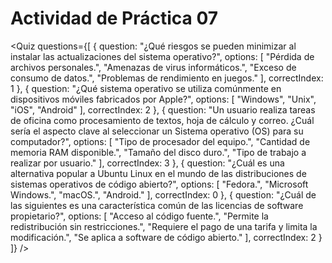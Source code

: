 
# Actividad de Práctica 07

<Quiz questions={[
  {
    question: "¿Qué riesgos se pueden minimizar al instalar las actualizaciones del sistema operativo?",
    options: [
      "Pérdida de archivos personales.",
      "Amenazas de virus informáticos.",
      "Exceso de consumo de datos.",
      "Problemas de rendimiento en juegos."
    ],
    correctIndex: 1
  },
  {
    question: "¿Qué sistema operativo se utiliza comúnmente en dispositivos móviles fabricados por Apple?",
    options: [
      "Windows",
      "Unix",
      "iOS",
      "Android"
    ],
    correctIndex: 2
  },
  {
    question: "Un usuario realiza tareas de oficina como procesamiento de textos, hoja de cálculo y correo. ¿Cuál sería el aspecto clave al seleccionar un Sistema operativo (OS) para su computador?",
    options: [
      "Tipo de procesador del equipo.",
      "Cantidad de memoria RAM disponible.",
      "Tamaño del disco duro.",
      "Tipo de trabajo a realizar por usuario."
    ],
    correctIndex: 3
  },
  {
    question: "¿Cuál es una alternativa popular a Ubuntu Linux en el mundo de las distribuciones de sistemas operativos de código abierto?",
    options: [
      "Fedora.",
      "Microsoft Windows.",
      "macOS.",
      "Android."
    ],
    correctIndex: 0
  },
  {
    question: "¿Cuál de las siguientes es una característica común de las licencias de software propietario?",
    options: [
      "Acceso al código fuente.",
      "Permite la redistribución sin restricciones.",
      "Requiere el pago de una tarifa y limita la modificación.",
      "Se aplica a software de código abierto."
    ],
    correctIndex: 2
  }
]} />